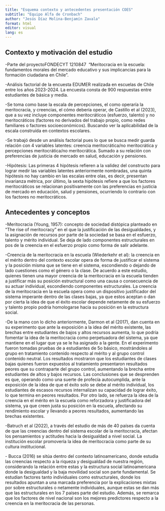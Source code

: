 ```yaml
---
title: "Esquema contexto y antecedentes presentación COES"
subtitle: "Equipo Alfa de Cronbach"
author: "Jesús Díaz Molina-Benjamín Zavala"
format: html
editor: visual
lang: es
---
```


## **Contexto y motivación del estudio**

-Parte del proyectoFONDECYT 1210847  "Meritocracia en la escuela: fundamentos morales del mercado educativo y sus implicancias para la formación ciudadana en Chile".

-Análisis factorial de la encuesta EDUMER realizada en escuelas de Chile entre los años 2023-2024. La encuesta consta de 900 respuestas entre estudiantes de básica y media.

-Se toma como base la escala de percepciones, el como operaría la meritocracia, y creencias, el cómo debería operar, de Castillo et al (2023), que a su vez incluye componentes meritocráticos (esfuerzo, talento) y no meritocráticos (factores no derivados del trabajo propio, como redes familiares o factores socioeconómicos). Buscando ver la aplicabilidad de la escala construída en contextos escolares.

-Se trabajó desde un análisis factorial pues lo que se busca medir guarda relación con 4 variables latentes: creencia meritocrática/no meritocrática y percepciones meritocrática/no meritocrática. Sumado a su relación con preferencias de justicia de mercado en salud, educación y pensiones.

-Hipótesis: Las primeras 4 hipótesis refieren a la validez del constructo para lograr medir las variables latentes anteriormente nombradas, una quinta hipótesis no hay cambio en las escalas entre olas, es decir, presentan invarianza métrica, por último, la sexta hipótesis refiere a que los factores meritocráticos se relacionan positivamente con las preferencias en justicia de mercado en educación, salud y pensiones, ocurriendo lo contrario con los factores no meritocráticos.

## **Antecedentes y conceptos**

-Meritocracia (Young, 1957): concepto de sociedad distópica planteado en "The rise of meritocracy" en el que la justificación de las desigualdades, y la asignación de recursos por parte de la sociedad se basa en el esfuerzo, talento y mérito individual. Se deja de lado componentes estructurales en pos de la creencia en el esfuerzo propio como forma de salir adelante.

-Creencia de la meritocracia en la escuela (Wiederkehr et al): la creencia en el mérito dentro del contexto escolar opera de forma de justificar el sistema y la posición misma que se tiene en el sistema, escondiendo o dejando de lado cuestiones como el género o la clase. De acuerdo a este estudio, quienes tienen una mayor creencia de la meritocracia en la escuela tienden a justificar más su posición estructural como una causa o consecuencia de su actuar individual, escondiendo componentes estructurales. La creencia de la meritocracia en la escuela opera como un dispositivo justificador del sistema imperante dentro de las clases bajas, ya que estos aceptan o dan por cierta la idea de que el éxito escolar depende netamente de su esfuerzo y talento propio podría homologarse hacia su posición en la estructura social.

-De la mano con lo dicho anteriormente, Darmon et al (2017), dan cuenta en su experimento que ante la exposición a la idea del mérito existente, las brechas entre estudiantes de bajos y altos recursos aumenta, lo que podría fomentar la idea de la meritocracia como perpetuadora del sistema, ya que mantiene en el lugar que ya se le ha asignado a la gente. En el experimento fueron tomadas pruebas de a estudiantes de 5o básico, mostrándoles al grupo en tratamiento contenido respecto al mérito y al grupo control contenido neutral. Los resultados mostraron que los estudiantes de clases bajas quienes fueron expuestos al tratamiento presentaron resultados peores que su contraparte del grupo control, aumentando la brecha entre estudiantes de altos y bajos recursos. Las conclusiones que se desprenden es que, operando como una suerte de profecía autocumplida, ante la exposición de la idea de que el éxito solo se debe al mérito individual, los estudiantes de escasos recursos internalizan su capacidad de lograr éxito, lo que termina en peores resultados. Por otro lado, se refuerza la idea de la creencia en el mérito en la escuela como reforzadora y justificadora del sistema, ya que creen justa su posición en la escuela, afectando su rendimiento escolar y llevando a peores resultados, aumentando las brechas existentes.

-Batruch et al (2022), a través del estudio de más de 40 países da cuenta de que las creencias dentro del sistema escolar de la meritocracia, afectan los pensamientos y actitudes hacia la desigualdad a nivel social. La institución escolar promovería la idea de meritocracia como parte de su cultura institucional.

\- Bucca (2016) se sitúa dentro del contexto latinoamericano, donde estudia las creencias respecto a la riqueza y desigualdad de nuestra región, considerando la relación entre estas y la estructura social latinoamericana donde la desigualdad y la baja movilidad social son parte fundamental. Se estudian factores tanto individuales como estructurales, donde los resultados apuntan a una marcada preferencia por la explicaciones mixtas por sobre estructurales o netamente individuales, aunque estas se dan más que las estructurales en los 7 países parte del estudio. Además, se remarca que los factores de nivel nacional son los mejores predictores respecto a la creencia en la meritocracia de las personas.
